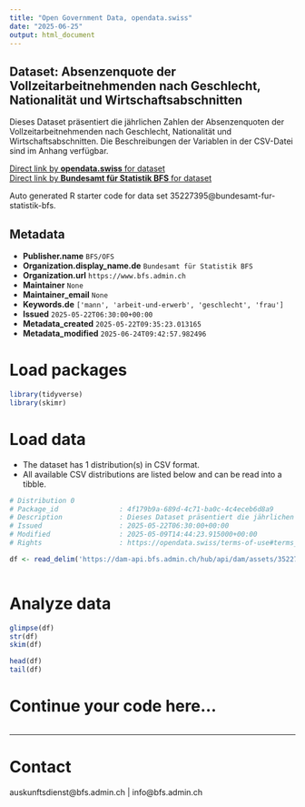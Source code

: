 ```yaml
---
title: "Open Government Data, opendata.swiss"
date: "2025-06-25"
output: html_document
---
```


## Dataset: Absenzenquote der Vollzeitarbeitnehmenden nach Geschlecht, Nationalität und Wirtschaftsabschnitten

Dieses Dataset präsentiert die jährlichen Zahlen der Absenzenquoten der Vollzeitarbeitnehmenden nach Geschlecht, Nationalität und Wirtschaftsabschnitten. Die Beschreibungen der Variablen in der CSV-Datei sind im Anhang verfügbar.

[Direct link by **opendata.swiss** for dataset](https://opendata.swiss/de/dataset/absenzenquote-der-vollzeitarbeitnehmenden-nach-geschlecht-nationalitat-und-wirtschaftsabschnitt3)<br>
[Direct link by **Bundesamt für Statistik BFS** for dataset](https://www.bfs.admin.ch/asset/de/ts-x-03.02.03.02.05)

Auto generated R starter code for data set 35227395@bundesamt-fur-statistik-bfs.

## Metadata

- **Publisher.name** `BFS/OFS`
- **Organization.display_name.de** `Bundesamt für Statistik BFS`
- **Organization.url** `https://www.bfs.admin.ch`
- **Maintainer** `None`
- **Maintainer_email** `None`
- **Keywords.de** `['mann', 'arbeit-und-erwerb', 'geschlecht', 'frau']`
- **Issued** `2025-05-22T06:30:00+00:00`
- **Metadata_created** `2025-05-22T09:35:23.013165`
- **Metadata_modified** `2025-06-24T09:42:57.982496`


# Load packages

```r

library(tidyverse)
library(skimr)

```

# Load data

-   The dataset has 1 distribution(s) in CSV format.
-   All available CSV distributions are listed below and can be read into a tibble.

```r

# Distribution 0
# Package_id               : 4f179b9a-689d-4c71-ba0c-4c4eceb6d8a9
# Description              : Dieses Dataset präsentiert die jährlichen Zahlen der Absenzenquoten der Vollzeitarbeitnehmenden nach Geschlecht, Nationalität und Wirtschaftsabschnitten. Die Beschreibungen der Variablen in der CSV-Datei sind im Anhang verfügbar.
# Issued                   : 2025-05-22T06:30:00+00:00
# Modified                 : 2025-05-09T14:44:23.915000+00:00
# Rights                   : https://opendata.swiss/terms-of-use#terms_by_ask

df <- read_delim('https://dam-api.bfs.admin.ch/hub/api/dam/assets/35227402/master')



```

# Analyze data

```r

glimpse(df)
str(df)
skim(df)

head(df)
tail(df)

```

# Continue your code here...

```r

```

------------------------------------------------------------------------

# Contact

auskunftsdienst@bfs.admin.ch | info@bfs.admin.ch
